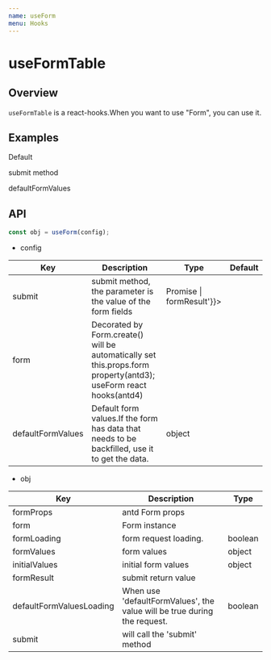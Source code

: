 ```yaml
---
name: useForm
menu: Hooks
---
```




# useFormTable


## Overview

`useFormTable` is a react-hooks.When you want to use "Form", you can use it.

## Examples

Default
<Example name="sunflower-antd-form/Example1" />

submit method
<Example name="sunflower-antd-form/Example2" />

defaultFormValues
<Example name="sunflower-antd-form/Example3" />

## API

```jsx
const obj = useForm(config);
```

- config

<table>
  <thead>
    <tr>
      <th>Key</th>
      <th>Description</th>
      <th>Type</th>
      <th>Default</th>
    </tr>
  </thead>
  <tbody>
    <tr>
      <td>submit</td>
      <td>submit method, the parameter is the value of the form fields</td>
      <td dangerouslySetInnerHTML={{__html: '(formValues) => Promise<formResult> | formResult'}}></td>
      <td></td>
    </tr>
    <tr>
      <td>form</td>
      <td>Decorated by Form.create() will be automatically set this.props.form property(antd3); useForm react hooks(antd4)</td>
      <td></td>
      <td></td>
    </tr>
    <tr>
      <td>defaultFormValues</td>
      <td>Default form values.If the form has data that needs to be backfilled, use it to get the data.</td>
      <td>object</td>
      <td dangerouslySetInnerHTML={{__html: '{}'}}></td>
    </tr>
  </tbody>
</table>




- obj

<table>
  <thead>
    <tr>
      <th>Key</th>
      <th>Description</th>
      <th>Type</th>
    </tr>
  </thead>
  <tbody>
    <tr>
      <td>formProps</td>
      <td>antd Form props</td>
      <td></td>
    </tr>
    <tr>
      <td>form</td>
      <td>Form instance</td>
      <td></td>
    </tr>
    <tr>
      <td>formLoading</td>
      <td>form request loading.</td>
      <td>boolean</td>
    </tr>
    <tr>
      <td>formValues</td>
      <td>form values</td>
      <td>object</td>
    </tr>
    <tr>
      <td>initialValues</td>
      <td>initial form values</td>
      <td>object</td>
    </tr>
    <tr>
      <td>formResult</td>
      <td>submit return value</td>
      <td></td>
    </tr>
    <tr>
      <td>defaultFormValuesLoading</td>
      <td>When use 'defaultFormValues', the value will be true during the request.</td>
      <td>boolean</td>
    </tr>
    <tr>
      <td>submit</td>
      <td>will call the 'submit' method</td>
      <td></td>
    </tr>
  </tbody>
</table>
